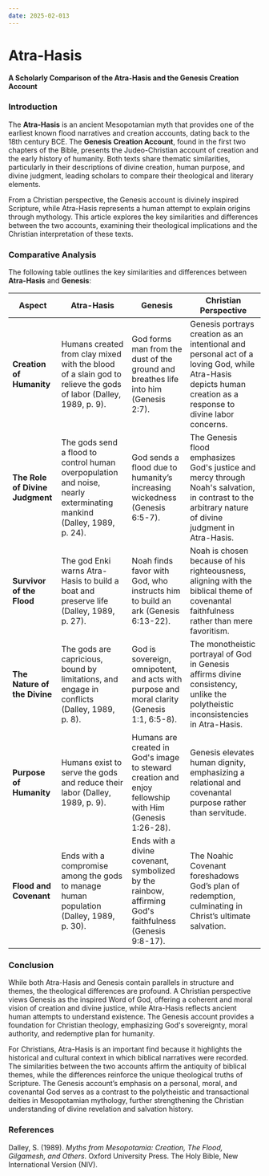 ```yaml
---
date: 2025-02-013
---
```



# Atra-Hasis

<CustomImage
  src="/img/Bm-epic-g.jpg"
  alt="Atra-Hasis"
  width="400px"
/>
<DateDisplay date="2025-02-013" />

**A Scholarly Comparison of the Atra-Hasis and the Genesis Creation Account**

### Introduction
The **Atra-Hasis** is an ancient Mesopotamian myth that provides one of the earliest known flood narratives and creation accounts, dating back to the 18th century BCE. The **Genesis Creation Account**, found in the first two chapters of the Bible, presents the Judeo-Christian account of creation and the early history of humanity. Both texts share thematic similarities, particularly in their descriptions of divine creation, human purpose, and divine judgment, leading scholars to compare their theological and literary elements. 

From a Christian perspective, the Genesis account is divinely inspired Scripture, while Atra-Hasis represents a human attempt to explain origins through mythology. This article explores the key similarities and differences between the two accounts, examining their theological implications and the Christian interpretation of these texts.

### Comparative Analysis
The following table outlines the key similarities and differences between **Atra-Hasis** and **Genesis**:

| Aspect | Atra-Hasis | Genesis | Christian Perspective |
|--------|------------|---------|----------------------|
| **Creation of Humanity** | Humans created from clay mixed with the blood of a slain god to relieve the gods of labor (Dalley, 1989, p. 9). | God forms man from the dust of the ground and breathes life into him (Genesis 2:7). | Genesis portrays creation as an intentional and personal act of a loving God, while Atra-Hasis depicts human creation as a response to divine labor concerns. |
| **The Role of Divine Judgment** | The gods send a flood to control human overpopulation and noise, nearly exterminating mankind (Dalley, 1989, p. 24). | God sends a flood due to humanity’s increasing wickedness (Genesis 6:5-7). | The Genesis flood emphasizes God's justice and mercy through Noah's salvation, in contrast to the arbitrary nature of divine judgment in Atra-Hasis. |
| **Survivor of the Flood** | The god Enki warns Atra-Hasis to build a boat and preserve life (Dalley, 1989, p. 27). | Noah finds favor with God, who instructs him to build an ark (Genesis 6:13-22). | Noah is chosen because of his righteousness, aligning with the biblical theme of covenantal faithfulness rather than mere favoritism. |
| **The Nature of the Divine** | The gods are capricious, bound by limitations, and engage in conflicts (Dalley, 1989, p. 8). | God is sovereign, omnipotent, and acts with purpose and moral clarity (Genesis 1:1, 6:5-8). | The monotheistic portrayal of God in Genesis affirms divine consistency, unlike the polytheistic inconsistencies in Atra-Hasis. |
| **Purpose of Humanity** | Humans exist to serve the gods and reduce their labor (Dalley, 1989, p. 9). | Humans are created in God's image to steward creation and enjoy fellowship with Him (Genesis 1:26-28). | Genesis elevates human dignity, emphasizing a relational and covenantal purpose rather than servitude. |
| **Flood and Covenant** | Ends with a compromise among the gods to manage human population (Dalley, 1989, p. 30). | Ends with a divine covenant, symbolized by the rainbow, affirming God's faithfulness (Genesis 9:8-17). | The Noahic Covenant foreshadows God’s plan of redemption, culminating in Christ’s ultimate salvation. |

### Conclusion
While both Atra-Hasis and Genesis contain parallels in structure and themes, the theological differences are profound. A Christian perspective views Genesis as the inspired Word of God, offering a coherent and moral vision of creation and divine justice, while Atra-Hasis reflects ancient human attempts to understand existence. The Genesis account provides a foundation for Christian theology, emphasizing God's sovereignty, moral authority, and redemptive plan for humanity.

For Christians, Atra-Hasis is an important find because it highlights the historical and cultural context in which biblical narratives were recorded. The similarities between the two accounts affirm the antiquity of biblical themes, while the differences reinforce the unique theological truths of Scripture. The Genesis account’s emphasis on a personal, moral, and covenantal God serves as a contrast to the polytheistic and transactional deities in Mesopotamian mythology, further strengthening the Christian understanding of divine revelation and salvation history.

### References
Dalley, S. (1989). *Myths from Mesopotamia: Creation, The Flood, Gilgamesh, and Others*. Oxford University Press.
The Holy Bible, New International Version (NIV).


